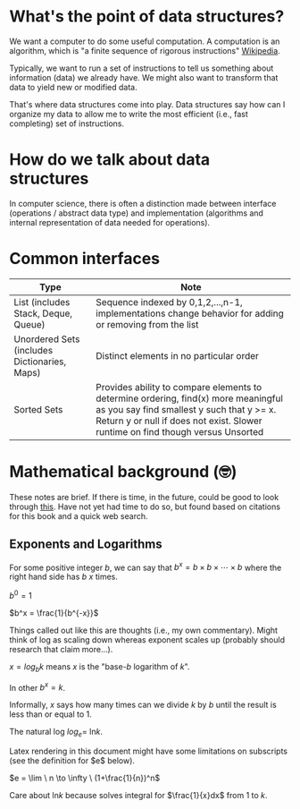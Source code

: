 
# What's the point of data structures?

We want a computer to do some useful computation. A computation is an algorithm, which is 
"a finite sequence of rigorous instructions" [Wikipedia](https://en.wikipedia.org/wiki/Algorithm). 

Typically, we want to run a set of instructions to tell us something about information (data) we already have.
We might also want to transform that data to yield new or modified data.

That's where data structures come into play. Data structures say how can I organize my data to 
allow me to write the most efficient (i.e., fast completing) set of instructions. 

# How do we talk about data structures 

In computer science, there is often a distinction made between interface (operations / abstract data type) 
and implementation (algorithms and internal representation of data needed for operations).

# Common interfaces

| Type      | Note      |
|-----------|-----------|
| List (includes Stack, Deque, Queue) | Sequence indexed by 0,1,2,...,n-1, implementations change behavior for adding or removing from the list |
| Unordered Sets (includes Dictionaries, Maps) | Distinct elements in no particular order |
| Sorted Sets | Provides ability to compare elements to determine ordering, find(x) more meaningful as you say find smallest y such that y >= x. Return y or null if does not exist. Slower runtime on find though versus Unsorted|

# Mathematical background (🤓)

These notes are brief. If there is time, in the future, could be good to look through [this](https://people.csail.mit.edu/meyer/mcs.pdf). Have not 
yet had time to do so, but found based on citations for this book and a quick web search.

## Exponents and Logarithms

For some positive integer $b$, we can say that $b^x = b \times b \times \cdots \times b$ 
where the right hand side has $b$ $x$ times. 

$b^0 = 1$

$b^x = \frac{1}{b^{-x}}$

<Callout emoji="💭">
 Things called out like this are thoughts (i.e., my own commentary).
 Might think of log as scaling down whereas exponent scales up (probably should research that claim more...).
</Callout>


$x = log_bk$ means $x$ is the "base-$b$ logarithm of $k$". 

In other $b^x = k$. 

Informally, $x$ says how many times can we divide $k$ by $b$ until
the result is less than or equal to 1.

The natural log $log_e =$ ln$k$. 

<Callout emoji="💭">
 Latex rendering in this document might have some limitations on subscripts (see the definition for $e$ below).
</Callout>

$e = \lim \ n \to \infty \ (1+\frac{1}{n})^n$ 

Care about ln$k$ because solves integral for $\frac{1}{x}dx$ 
from 1 to $k$. 
